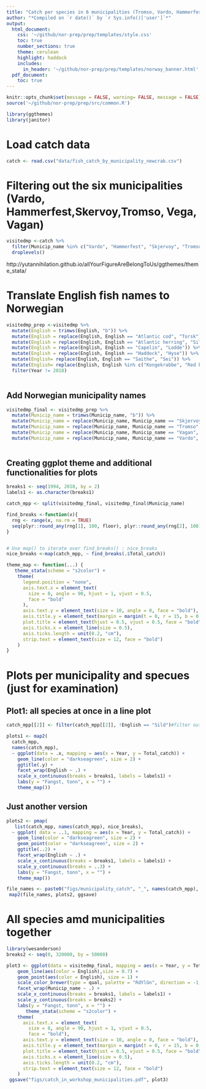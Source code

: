 ```yaml
---
title: "Catch per species in 6 municipalities (Tromso, Vardo, Hammerfest, Skervoy, Vega, Svolvaer)"
author: "*Compiled on `r date()` by `r Sys.info()['user']`*"
output:
  html_document:
    css: '~/github/nor-prep/prep/templates/style.css'
    toc: true
    number_sections: true
    theme: cerulean
    highlight: haddock
    includes: 
      in_header: '~/github/nor-prep/prep/templates/norway_banner.html'
  pdf_document:
    toc: true
---
```

```r
knitr::opts_chunk$set(message = FALSE, warning= FALSE, message = FALSE)
source('~/github/nor-prep/prep/src/common.R')
```

```r
library(ggthemes)
library(janitor)
```

# Load catch data
```r
catch <- read.csv("data/fish_catch_by_municipality_newcrab.csv")
```

# Filtering out the six municipalities (Vardo, Hammerfest,Skervoy,Tromso, Vega, Vagan)
```r
visitedmp <-catch %>% 
  filter(Municip_name %in% c("Vardo", "Hammerfest", "Skjervoy", "Tromso", "Vega", "Vagan")) %>% 
  droplevels()
```

http://yutannihilation.github.io/allYourFigureAreBelongToUs/ggthemes/theme_stata/

# Translate English fish names to Norwegian
```r

visitedmp_prep <-visitedmp %>% 
  mutate(English = trimws(English, "b")) %>% 
  mutate(English = replace(English, English == "Atlantic cod", "Torsk")) %>%
  mutate(English = replace(English, English == "Atlantic herring", "Sild")) %>%
  mutate(English = replace(English, English == "Capelin", "Lodde")) %>%
  mutate(English = replace(English, English == "Haddock", "Hyse")) %>%
  mutate(English= replace(English, English == "Saithe", "Sei")) %>%
  mutate(English= replace(English, English %in% c("Kongekrabbe", "Red king crab"), "Kongekrabbe")) %>%
  filter(Year != 2018) 
  

```

## Add Norwegian municipality names
```r
visitedmp_final <- visitedmp_prep %>% 
  mutate(Municip_name = trimws(Municip_name, "b")) %>% 
  mutate(Municip_name = replace(Municip_name, Municip_name == "Skjervoy", "Skjervøy")) %>% 
  mutate(Municip_name = replace(Municip_name, Municip_name == "Tromso", "Tromsø")) %>% 
  mutate(Municip_name = replace(Municip_name, Municip_name == "Vagan", "Vågan")) %>% 
  mutate(Municip_name = replace(Municip_name, Municip_name == "Vardo", "Vardø"))
  
```

## Creating ggplot theme and additional functionalities for plots
```r
breaks1 <- seq(1994, 2018, by = 2) 
labels1 <- as.character(breaks1) 

catch_mpp <- split(visitedmp_final, visitedmp_final$Municip_name)

find_breaks <-function(x){
  rng <- range(x, na.rm = TRUE)
  seq(plyr::round_any(rng[1], 100, floor), plyr::round_any(rng[2], 100), length.out = 4)
}


# Use map() to iterate over find_breaks() : nice_breaks
nice_breaks <-map(catch_mpp, ~ find_breaks(.$Total_catch))

theme_map <- function(...) {
   theme_stata(scheme = "s2color") + 
    theme(
      legend.position = "none",
      axis.text.x = element_text(
        size = 8, angle = 90, hjust = 1, vjust = 0.5,
        face = "bold"
      ),
      axis.text.y = element_text(size = 10, angle = 0, face = "bold"),
      axis.title.y = element_text(margin = margin(t = 0, r = 15, b = 0, l = 0), face = "bold", size = 12, color = "darkblue"),
      plot.title = element_text(hjust = 0.5, vjust = 0.5, face = "bold"),
      axis.ticks.x = element_line(size = 0.5),
      axis.ticks.length = unit(0.2, "cm"),
      strip.text = element_text(size = 12, face = "bold")
    )
}
```

# Plots per municipality and specues (just for examination)
##  Plot1: all species at once in a line plot
```r


catch_mpp[[2]] <- filter(catch_mpp[[2]], !English == "Sild")#filter out the single landing of Atlantic herring in Skervoy, it will not be visible on plots anyway

plots1 <- map2(
  catch_mpp,
  names(catch_mpp),
  ~ ggplot(data = .x, mapping = aes(x = Year, y = Total_catch)) +
    geom_line(color = "darkseagreen", size = 2) +
    ggtitle(.y) +
    facet_wrap(English ~ .) +
    scale_x_continuous(breaks = breaks1, labels = labels1) +
    labs(y = "Fangst, tonn", x = "") +
    theme_map())
```

## Just another version
```r

plots2 <- pmap(
   list(catch_mpp, names(catch_mpp), nice_breaks),
  ~ ggplot( data = ..1, mapping = aes(x = Year, y = Total_catch)) +
    geom_line(color = "darkseagreen", size = 2) +
    geom_point(color = "darkseagreen", size = 2) +
    ggtitle(..2) +
    facet_wrap(English ~ .) +
    scale_x_continuous(breaks = breaks1, labels = labels1) +
    scale_y_continuous(breaks = ..3) +
    labs(y = "Fangst, tonn", x = "") +
    theme_map())

file_names <- paste0("figs/municipality_catch", "_", names(catch_mpp), ".pdf")
 map2(file_names, plots2, ggsave)
```

# All species amd municipalities together
```r
library(wesanderson)
breaks2 <- seq(0, 320000, by = 50000)

plot3 <- ggplot(data = visitedmp_final, mapping = aes(x = Year, y = Total_catch)) +
    geom_line(aes(color = English),size = 0.7) +
    geom_point(aes(color = English), size = 1) +
    scale_color_brewer(type = qual, palette = "RdYlGn", direction = -1, name = "Art") +
    facet_wrap(Municip_name ~ .) +
    scale_x_continuous(breaks = breaks1, labels = labels1) +
    scale_y_continuous(breaks = breaks2) +
    labs(y = "Fangst, tonn", x = "") +
       theme_stata(scheme = "s2color") + 
    theme(
      axis.text.x = element_text(
        size = 8, angle = 90, hjust = 1, vjust = 0.5,
        face = "bold"),
      axis.text.y = element_text(size = 10, angle = 0, face = "bold"),
      axis.title.y = element_text(margin = margin(t = 0, r = 15, b = 0, l = 0), face = "bold", size = 12),
      plot.title = element_text(hjust = 0.5, vjust = 0.5, face = "bold"),
      axis.ticks.x = element_line(size = 0.5),
      axis.ticks.length = unit(0.2, "cm"),
      strip.text = element_text(size = 12, face = "bold") 
    )
 ggsave("figs/catch_in_workshop_municipalities.pdf", plot3)
```

